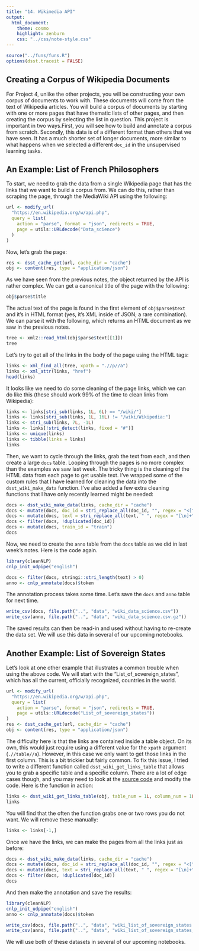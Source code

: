 ```yaml
---
title: "14. Wikimedia API"
output:
  html_document:
    theme: cosmo
    highlight: zenburn
    css: "../css/note-style.css"
---
```


```r
source("../funs/funs.R")
options(dsst.traceit = FALSE)
```


## Creating a Corpus of Wikipedia Documents

For Project 4, unlike the other projects, you will be constructing your own
corpus of documents to work with. These documents will come from the text of
Wikipedia articles. You will build a corpus of documents by starting with one
or more pages that have thematic lists of other pages, and then creating the
corpus by selecting the list in question. This project is important in two
ways.First, you will see how to build and annotate a corpus from scratch.
Secondly, this data is of a different format than others that we have
seen. It has a much shorter set of longer documents, more similar to what
happens when we selected a different `doc_id` in the unsupervised learning
tasks.

## An Example: List of French Philosophers

To start, we need to grab the data from a single Wikipedia page that has the
links that we want to build a corpus from. We can do this, rather than scraping
the page, through the MediaWiki API using the following:

```r
url <- modify_url(
  "https://en.wikipedia.org/w/api.php",
  query = list(
    action = "parse", format = "json", redirects = TRUE,
    page = utils::URLdecode("Data_science")
  )
)
```

Now, let's grab the page:

```r
res <- dsst_cache_get(url, cache_dir = "cache")
obj <- content(res, type = "application/json")
```

As we have seen from the previous notes, the object returned by the API is
rather complex. We can get a canonical title of the page with the following:

```r
obj$parse$title
```

The actual text of the page is found in the first element of `obj$parse$text`
and it's in HTML format (yes, it's XML inside of JSON; a rare combination).
We can parse it with the following, which returns an HTML document as we saw
in the previous notes.

```r
tree <- xml2::read_html(obj$parse$text[[1]])
tree
```

Let's try to get all of the links in the body of the page using the HTML tags:

```r
links <- xml_find_all(tree, xpath = ".//p//a")
links <- xml_attr(links, "href")
head(links)
```

It looks like we need to do some cleaning of the page links, which we can do
like this (these should work 99% of the time to clean links from Wikipedia):

```r
links <- links[stri_sub(links, 1L, 6L) == "/wiki/"]
links <- links[stri_sub(links, 1L, 16L) != "/wiki/Wikipedia:"]
links <- stri_sub(links, 7L, -1L)
links <- links[!stri_detect(links, fixed = "#")]
links <- unique(links)
links <- tibble(links = links)
links
```

Then, we want to cycle through the links, grab the text from each, and then 
create a large `docs` table. Looping through the pages is no more complex than
the examples we saw last week. The tricky thing is the cleaning of the HTML 
data from each page to get usable text. I've wrapped some of the custom rules
that I have learned for cleaning the data into the `dsst_wiki_make_data`
function. I've also added a few extra cleaning functions that I have only 
recently learned might be needed:

```r
docs <- dsst_wiki_make_data(links, cache_dir = "cache")
docs <- mutate(docs, doc_id = stri_replace_all(doc_id, "", regex = "<[^>]+>"))
docs <- mutate(docs, text = stri_replace_all(text, " ", regex = "[\n]+"))
docs <- filter(docs, !duplicated(doc_id))
docs <- mutate(docs, train_id = "train")
docs
```

Now, we need to create the `anno` table from the `docs` table as we did in last
week's notes. Here is the code again.

```r
library(cleanNLP)
cnlp_init_udpipe("english")

docs <- filter(docs, stringi::stri_length(text) > 0)
anno <- cnlp_annotate(docs)$token
```
The annotation process takes some time. Let's save the `docs` and `anno` table
for next time.

```r
write_csv(docs, file.path("..", "data", "wiki_data_science.csv"))
write_csv(anno, file.path("..", "data", "wiki_data_science.csv.gz"))
```

The saved results can then be read-in and used without having to re-create the
data set. We will use this data in several of our upcoming notebooks.

## Another Example: List of Sovereign States

Let's look at one other example that illustrates a common trouble when using
the above code. We will start with the "List_of_sovereign_states", which has
all the current, officially recognized, countries in the world. 

```r
url <- modify_url(
  "https://en.wikipedia.org/w/api.php",
  query = list(
    action = "parse", format = "json", redirects = TRUE,
    page = utils::URLdecode("List_of_sovereign_states"))
)
res <- dsst_cache_get(url, cache_dir = "cache")
obj <- content(res, type = "application/json")
```

The difficulty here is that the links are contained inside a table object. On
its own, this would just require using a different value for the `xpath`
argument (`.//table//a`). However, in this case we only want to get those links
in the first column. This is a bit trickier but fairly common. To fix this
issue, I tried to write a different function called `dsst_wiki_get_links_table`
that allows you to grab a specific table and a specific column. There are a 
lot of edge cases though, and you may need to look at the
[source code](https://github.com/statsmaths/dsst/blob/main/R/wiki.R#L70) and
modify the code. Here is the function in action:

```r
links <- dsst_wiki_get_links_table(obj, table_num = 1L, column_num = 1L)
links
```

You will find that the often the function grabs one or two rows you do not
want. We will remove these manually:

```r
links <- links[-1,]
```

Once we have the links, we can make the pages from all the links just as before:

```r
docs <- dsst_wiki_make_data(links, cache_dir = "cache")
docs <- mutate(docs, doc_id = stri_replace_all(doc_id, "", regex = "<[^>]+>"))
docs <- mutate(docs, text = stri_replace_all(text, " ", regex = "[\n]+"))
docs <- filter(docs, !duplicated(doc_id))
docs
```

And then make the annotation and save the results:

```r
library(cleanNLP)
cnlp_init_udpipe("english")
anno <- cnlp_annotate(docs)$token

write_csv(docs, file.path("..", "data", "wiki_list_of_sovereign_states.csv"))
write_csv(anno, file.path("..", "data", "wiki_list_of_sovereign_states_anno.csv.gz"))
```

We will use both of these datasets in several of our upcoming notebooks.
